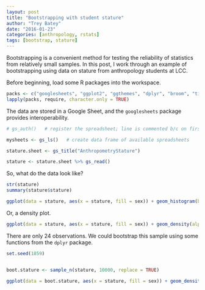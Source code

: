 ```yaml
---
layout: post
title: "Bootstrapping with student stature"
author: "Trey Batey"
date: "2016-01-23"
categories: [anthropology, rstats]
tags: [bootstrap, stature]
---
```


Bootstrapping is a convenient method for testing the reliability of statistics from relatively small samples. In this post, I work through an example of bootstrapping using data on stature from anthropology students at LCC.

Before beginning, load some R packages into the workspace. 

```r
packs <- c("googlesheets", "ggplot2", "ggthemes", "dplyr", "broom", "tidyr")
lapply(packs, require, character.only = TRUE)
```

The data are stored in a Google Sheet, and the `googlesheets` package provides interoperability.

```r
# gs_auth()   # register the spreadsheet; line is commented b/c on first run, received warning/execution halted

mysheets <- gs_ls()   # create data frame of available spreadsheets

stature.sheet <- gs_title("AnthropometryStature")

stature <- stature.sheet %>% gs_read()
```

So, what do the data look like?

```r
str(stature)
summary(stature$stature)

ggplot(data = stature, aes(x = stature, fill = sex)) + geom_histogram(binwidth = 1, alpha = 0.5, position = "identity") + theme_bw()
```

Or, a density plot.

```r
ggplot(data = stature, aes(x = stature, fill = sex)) + geom_density(alpha = 0.5, position = "identity") + theme_bw()
```

There are only 24 observations. We could bootstrap this sample using some functions from the `dplyr` package.

```r
set.seed(1859)


boot.stature <- sample_n(stature, 10000, replace = TRUE)

ggplot(data = boot.stature, aes(x = stature, fill = sex)) + geom_density(alpha = 0.5, position = "identity") + theme_bw()
```
